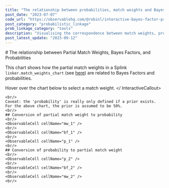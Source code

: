 ```yaml
---
title: "The relationship between probabilities, match weights and Bayes factors"
post_date: "2023-07-07"
code_url: "https://observablehq.com/@robinl/interactive-bayes-factor-probability-and-match-weight"
post_category: "probabilistic_linkage"
prob_linkage_category: "tools"
description: "Visualising the correspondence between match weights, probabilities, Bayes factors and their intuitive explanations"
post_latest_update: "2023-09-12"
---
```




<ProbHomeNav />
# The relationship between Partial Match Weights, Bayes Factors, and Probabilities

This chart shows how the partial match weights in a Splink `linker.match_weights_chart` (see [here](https://moj-analytical-services.github.io/splink/charts/match_weights_chart.html)) are related to Bayes Factors and probabilities.


<InteractiveCallout> Hover over the chart below to select a match weight. </ InteractiveCallout>


<WithObservableProvider notebook={notebook}>

  <ObservableCell cellName="viewof max_match_weight" />
  <ObservableCell cellName="viewof chart" />

    <br/>
    Caveat: the 'probability' is really only defined if a prior exists.  For the above chart, the prior is assumed to be 50%.
    <br/>
    ## Conversion of partial match weight to probability
    <br/>
    <ObservableCell cellName="mw_1" />
    <br/>
    <ObservableCell cellName="bf_1" />
    <br/>
    <ObservableCell cellName="p_1" />
    <br/>
    ## Conversion of probability to partial match weight
    <br/>
    <ObservableCell cellName="p_2" />
    <br/>
    <ObservableCell cellName="bf_2" />
    <br/>
    <ObservableCell cellName="mw_2" />
    <br/>

</WithObservableProvider>

<ProbHomeNav />
